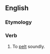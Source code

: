 ==English==

===Etymology===
{{prefix|en|be|pelt}}

===Verb===
{{en-verb}}

# {{lb|en|transitive}} To [[pelt]] soundly.